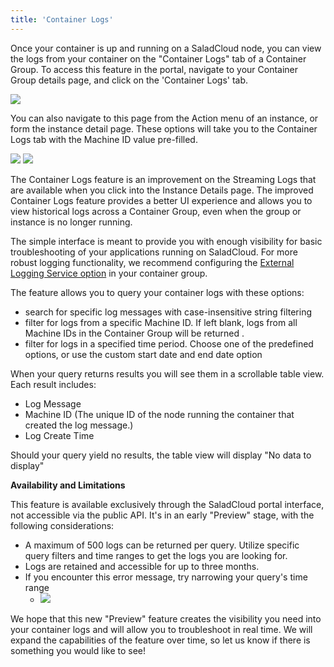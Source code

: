 ```yaml
---
title: 'Container Logs'
---
```


Once your container is up and running on a SaladCloud node, you can view the logs from your container on the "Container
Logs" tab of a Container Group. To access this feature in the portal, navigate to your Container Group details page, and
click on the 'Container Logs' tab.

<img src="/products/sce/images/2b81376-image.png" />

You can also navigate to this page from the Action menu of an instance, or form the instance detail page. These options
will take you to the Container Logs tab with the Machine ID value pre-filled.

<img src="/products/sce/images/7abac03-Screenshot_2024-04-10_123230.png" />

<img src="/products/sce/images/afe3ed5-image.png" />

The Container Logs feature is an improvement on the Streaming Logs that are available when you click into the Instance
Details page. The improved Container Logs feature provides a better UI experience and allows you to view historical logs
across a Container Group, even when the group or instance is no longer running.

The simple interface is meant to provide you with enough visibility for basic troubleshooting of your applications
running on SaladCloud. For more robust logging functionality, we recommend configuring the
[External Logging Service option](/products/sce/container-groups/external-logging/external-logging) in your container
group.

The feature allows you to query your container logs with these options:

- search for specific log messages with case-insensitive string filtering
- filter for logs from a specific Machine ID. If left blank, logs from all Machine IDs in the Container Group will be
  returned .
- filter for logs in a specified time period. Choose one of the predefined options, or use the custom start date and end
  date option

When your query returns results you will see them in a scrollable table view. Each result includes:

- Log Message
- Machine ID (The unique ID of the node running the container that created the log message.)
- Log Create Time

Should your query yield no results, the table view will display "No data to display"

**Availability and Limitations**

This feature is available exclusively through the SaladCloud portal interface, not accessible via the public API. It's
in an early "Preview" stage, with the following considerations:

- A maximum of 500 logs can be returned per query. Utilize specific query filters and time ranges to get the logs you
  are looking for.
- Logs are retained and accessible for up to three months.
- If you encounter this error message, try narrowing your query's time range
  - <img src="/products/sce/images/acd5e51-image.png" />

We hope that this new "Preview" feature creates the visibility you need into your container logs and will allow you to
troubleshoot in real time. We will expand the capabilities of the feature over time, so let us know if there is
something you would like to see!
